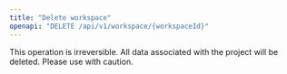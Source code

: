 ```yaml
---
title: "Delete workspace"
openapi: "DELETE /api/v1/workspace/{workspaceId}"
---
```


<Warning>
    This operation is irreversible. All data associated with the project will be deleted. Please use with caution.
</Warning>